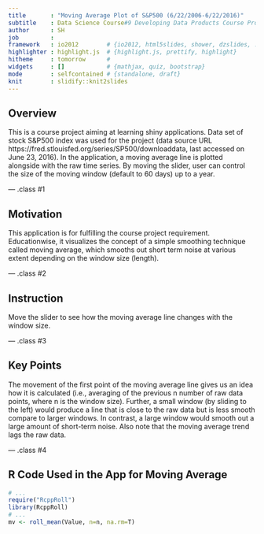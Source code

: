---
title       : "Moving Average Plot of S&P500 (6/22/2006-6/22/2016)"
subtitle    : Data Science Course#9 Developing Data Products Course Project
author      : SH
job         : 
framework   : io2012        # {io2012, html5slides, shower, dzslides, ...}
highlighter : highlight.js  # {highlight.js, prettify, highlight}
hitheme     : tomorrow      # 
widgets     : []            # {mathjax, quiz, bootstrap}
mode        : selfcontained # {standalone, draft}
knit        : slidify::knit2slides
---

## Overview

This is a course project aiming at learning shiny applications. Data set of stock S&P500 index was used for the project (data source URL https://fred.stlouisfed.org/series/SP500/downloaddata, last accessed on June 23, 2016). In the application, a moving average line is plotted alongside with the raw time series. By moving the slider, user can control the size of the moving window (default to 60 days) up to a year.

--- .class #1 

## Motivation

This application is for fulfilling the course project requirement. Educationwise, it visualizes the concept of a simple smoothing technique called moving average, which smooths out short term noise at various extent depending on the window size (length).

--- .class #2

## Instruction

Move the slider to see how the moving average line changes with the window size.

--- .class #3

## Key Points

The movement of the first point of the moving average line gives us an idea how it is calculated (i.e., averaging of the previous n number of raw data points, where n is the window size). Further, a small window (by sliding to the left) would produce a line that is close to the raw data but is less smooth compare to larger windows. In contrast, a large window would smooth out a large amount of short-term noise. Also note that the moving average trend lags the raw data. 

--- .class #4

## R Code Used in the App for Moving Average

```{r code, echo=T, eval=F}
# ...
require("RcppRoll")
library(RcppRoll)
# ...
mv <- roll_mean(Value, n=n, na.rm=T)

```




